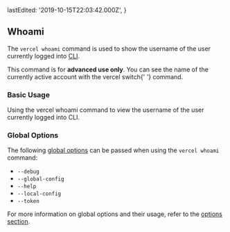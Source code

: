 
  lastEdited: '2019-10-15T22:03:42.000Z',
}

## Whoami

The `vercel whoami` command is used to show the username of the user currently logged into [<ProductShortName /> CLI](/download).

<Note type="warning">
  This command is for <b>advanced use only</b>. You can see the name of the
  currently active account with the <InlineCode>vercel switch</InlineCode>{' '}
  command.
</Note>

### Basic Usage

<Snippet width="100%" dark text="vercel whoami" />
<Caption>
  Using the <InlineCode>vercel whoami</InlineCode> command to view the username
  of the user currently logged into <ProductShortName /> CLI.
</Caption>

### Global Options

The following [global options](#options) can be passed when using the `vercel whoami` command:

- `--debug`
- `--global-config`
- `--help`
- `--local-config`
- `--token`

For more information on global options and their usage, refer to the [options section](#options).
